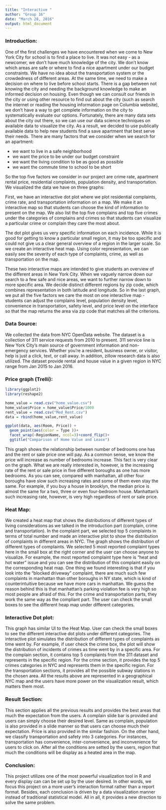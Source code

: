 ```yaml
---
title: "Interactive "
author: "Group 16"
date: "March 28, 2016"
output: html_document
---
```

### Introduction:

One of the first challenges we have encountered when we come to New York City for school is to find a place to live. It was not easy - as a newcomer, we don't have much knowledge of the city. We don't know which areas are safe or where to find a nice apartment under our budget constraints. We have no idea about the transportation system or the crowdedness of different areas. At the same time, we need to make a decision on where to live before school starts. There is a gap between not knowing the city and needing the background knowledge to make an informed decision on housing. Even though we can consult our friends in the city or using other resource to find out about the city (such as search the internet or reading the housing information page on Columbia website), we don't have a way to get complete information on the city to systematically evaluate our options. Fortunately, there are many data sets about the city out there, so we can use our data science techniques on available data to visualize the city. As a result, we decided to use publically available data to help new students find a save apartment that best serve their needs. There are many factors that we consider when we search for an apartment:
 
* we want to live in a safe neighborhood
* we want the price to be under our budget constraint
* we want the living condition to be as good as possible
* we want the commute time to school to be short
 
So the top five factors we consider in our project are crime rate, apartment rental price, residential complaints, population density, and transportation. We visualized the data we have on three graphs:
 
First, we have an interactive dot plot where we plot residential complaints, crime rate, and transportation information on a map. We make it an interactive map so that students can choose the kind of information to present on the map. We also list the top five complains and top five crimes under the categories of complains and crimes so that students can visualize a particular crime or complain they care the most about.
 
The dot plot gives us very specific information on each incidence. While it is good for getting to know a particular small region, it may be too specific and could not give us a clear general overview of a region in the larger scale. So we create an interactive heat map. Using color representation, we can easily see the severity of each type of complaints, crime, as well as transportation on the map.

These two interactive maps are intended to give students an overview of the different areas in New York City. When we vaguely narrow down our search to a few safe and nice areas, we want to further narrow down to more specific area. We decide distinct different regions by zip code, which combines representation in both latitude and longitude. So in the last graph, we put all the five factors we care the most on one interactive map - students can adjust the complains level, population density level, convenience in transportation, safety level, and price level on the interface so that the map returns the area via zip code that matches all the criterions.

### Data Source:
We collected the data from NYC OpenData website. The dataset is a collection of 311 service requests from 2010 to present. 311 service line is New York City's main source of government information and non-emergency services. Whether you're a resident, business owner, or visitor, help is just a click, text, or call away. In addition, zillow research data is also utilized. The dataset provide rental and house value in a given region in NYC range from Jan 2015 to Jan 2016.

### Price graph (Trelli):

```r
library(ggplot2)
library(reshape2)

home_value = read.csv("home_value.csv")
home_value$Price = home_value$Price/1000
rent_value = read.csv("Med_Rent.csv")
data = rbind(home_value,rent_value)

ggplot(data, aes(Room, Price)) +   
  geom_point(aes(color = Type ))+
  facet_wrap(~RegionName, ncol=3)+coord_flip()+
  ggtitle("Comparison of Home Value and Lease")
```

This graph shows the relationship between number of bedrooms one has and the rent or sale price one will pay. As a common sense, we know the price will increase as number of bedrooms increase. This fact is very clear on the graph. What we are really interested in, however, is the increasing rate of the rent or sale price in five different boroughs as one has more bedrooms. As you can see, compared with manhattan, all other four boroughs have slow such increasing rates and some of them even stay the same. For example, if you buy a house in brooklyn, the median price is almost the same for a two, three or even four-bedroom house. Manhattan's such increasing rate, however, is very high regardless of rent or sale price. 

### Heat Map:
We created a heat map that shows the distributions of different types of living considerations as we talked in the introduction part (complain, crime and transportation). In the complaint part,  we selected top 5 complaints in terms of total number and made an interactive plot to show the distribution of complaints in different areas in NYC.  The graph shows the distribution of different types of complaints. We selected 5 most reported complaint types here in the small box at the right corner and the user can choose anyone to visualize. For example, the most reported complaint type here is "heat and hot water" issue and you can see the distribution of this complaint easily on the corresponding heat map. One thing we found interesting is that if you look into the "blocked driveway" complaint, there are much such few complaints in manhattan than other boroughs in NY state, which is kind of counterintuitive because we have more cars in manhattan. We guess the reason behind this is that manhattan's parking violation fee is very high so most people are afraid of this. For the crime and transportation parts, they work the same way as the compliant part.  The user can check the small boxes to see the different heap map under different categories.

### Interactive Dot plot:
This graph has similar UI to the Heat Map. User can check the small boxes to see the different interactive dot plots under different categories. The interactive plot simulates the distribution of different types of complaints as time went by. For example, if user check the crime box, the plot will show the distribution of incidents of crimes as time went by in a specific area. For the  complain section, it contains top 5 complaints from the 311 dataset and represents in the specific region. For the crime section, it provides the top 5 crimes categories in NYC and represents them in the specific region. For the transportation sections, it provides all the possible subway stations in the chosen area. All the results above are represented in a geographical NYC map and the users have more power on the visualization result, which matters them most.



### Result Section:
This section applies all the previous results and provides the best areas that much the expectation from the users. A complain slide bar is provided and users can simply choose their desired level. Same as complain, population is also provided in a slide manner so that users can choose much their expectation. Price is also provided in the similar fashion. On the other hand, we classify transportation and safety into 3 categories. For instances, transportation has convenience, inter-convenience, and inconvenience for users to click on. After all the conditions are setted by the users, region that much the conditions will be display as a heated area in the map. 


### Conclusion:
This project utilizes one of the most powerful visualization tool in R and every display can can be set up by the user desired. In other words, we focus this project on a more user's interaction format rather than a report format. Besides, each conclusion is driven by a data visualization manner instead of traditional statistical model. All in all, it provides a new direction to solve the same problem.
